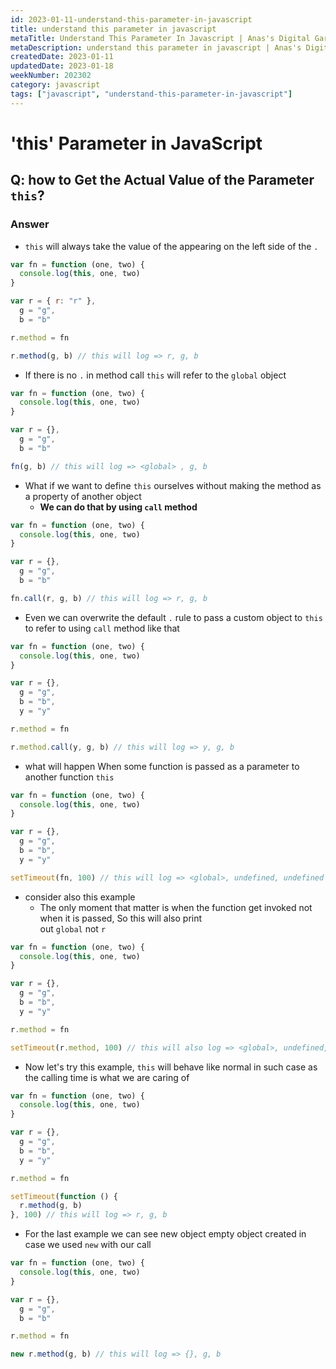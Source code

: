 ```yaml
---
id: 2023-01-11-understand-this-parameter-in-javascript
title: understand this parameter in javascript
metaTitle: Understand This Parameter In Javascript | Anas's Digital Garden
metaDescription: understand this parameter in javascript | Anas's Digital Garden
createdDate: 2023-01-11
updatedDate: 2023-01-18
weekNumber: 202302
category: javascript
tags: ["javascript", "understand-this-parameter-in-javascript"]
---
```


# 'this' Parameter in JavaScript

## Q: how to Get the Actual Value of the Parameter `this`?

### Answer

- `this` will always take the value of the appearing on the left side of the `.`

```javascript
var fn = function (one, two) {
  console.log(this, one, two)
}

var r = { r: "r" },
  g = "g",
  b = "b"

r.method = fn

r.method(g, b) // this will log => r, g, b
```

- If there is no `.` in method call `this` will refer to the `global` object

```javascript
var fn = function (one, two) {
  console.log(this, one, two)
}

var r = {},
  g = "g",
  b = "b"

fn(g, b) // this will log => <global> , g, b
```

- What if we want to define `this` ourselves without making the method as a property of another object
  - **We can do that by using `call` method**

```javascript
var fn = function (one, two) {
  console.log(this, one, two)
}

var r = {},
  g = "g",
  b = "b"

fn.call(r, g, b) // this will log => r, g, b
```

- Even we can overwrite the default `.` rule to pass a custom object to `this` to refer to using `call` method like that

```javascript
var fn = function (one, two) {
  console.log(this, one, two)
}

var r = {},
  g = "g",
  b = "b",
  y = "y"

r.method = fn

r.method.call(y, g, b) // this will log => y, g, b
```

- what will happen When some function is passed as a parameter to another function `this`

```javascript
var fn = function (one, two) {
  console.log(this, one, two)
}

var r = {},
  g = "g",
  b = "b",
  y = "y"

setTimeout(fn, 100) // this will log => <global>, undefined, undefined
```

- consider also this example
  - The only moment that matter is when the function get invoked not when it is passed, So this will also print  
    out `global` not `r`

```javascript
var fn = function (one, two) {
  console.log(this, one, two)
}

var r = {},
  g = "g",
  b = "b",
  y = "y"

r.method = fn

setTimeout(r.method, 100) // this will also log => <global>, undefined, undefined
```

- Now let's try this example, `this` will behave like normal in such case as the calling time is what we are caring of

```javascript
var fn = function (one, two) {
  console.log(this, one, two)
}

var r = {},
  g = "g",
  b = "b",
  y = "y"

r.method = fn

setTimeout(function () {
  r.method(g, b)
}, 100) // this will log => r, g, b
```

- For the last example we can see new object empty object created in case we used `new` with our call

```javascript
var fn = function (one, two) {
  console.log(this, one, two)
}

var r = {},
  g = "g",
  b = "b"

r.method = fn

new r.method(g, b) // this will log => {}, g, b
```
